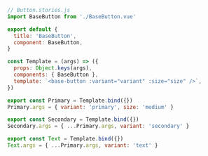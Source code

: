 ```js
// Button.stories.js
import BaseButton from './BaseButton.vue'

export default {
  title: 'BaseButton',
  component: BaseButton,
}

const Template = (args) => ({
  props: Object.keys(args),
  components: { BaseButton },
  template: `<base-button :variant="variant" :size="size" />`,
})

export const Primary = Template.bind({})
Primary.args = { variant: 'primary', size: 'medium' }

export const Secondary = Template.bind({})
Secondary.args = { ...Primary.args, variant: 'secondary' }

export const Text = Template.bind({})
Text.args = { ...Primary.args, variant: 'text' }

```
